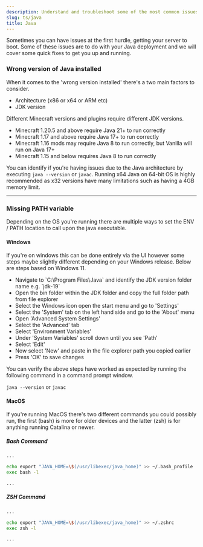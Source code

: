 ```yaml
---
description: Understand and troubleshoot some of the most common issues with Java when setting up your Minecraft server.
slug: ts/java
title: Java
---
```

Sometimes you can have issues at the first hurdle, getting your server to boot. Some of these issues are to do with your Java deployment and we will cover some quick fixes to get you up and running.


### Wrong version of Java installed

When it comes to the 'wrong version installed' there's a two main factors to consider.
<ul class="pl-5 list-disc">
    <li>Architecture (x86 or x64 or ARM etc)</li>
    <li>JDK version</li>
</ul>

Different Minecraft versions and plugins require different JDK versions.

<ul class="pl-5 list-disc">
    <li>Minecraft 1.20.5 and above require Java 21+ to run correctly</li>
    <li>Minecraft 1.17 and above require Java 17+ to run correctly</li>
    <li>Minecraft 1.16 mods may require Java 8 to run correctly, but Vanilla will run on Java 17+</li>
    <li>Minecraft 1.15 and below requires Java 8 to run correctly</li>
</ul>

You can identify if you're having issues due to the Java architecture by executing `java --version` or `javac`. Running x64 Java on 64-bit OS is highly recommended as x32 versions have many limitations such as having a 4GB memory limit.

---
### Missing PATH variable

Depending on the OS you're running there are multiple ways to set the ENV / PATH location to call upon the java executable.

#### Windows 

If you're on windows this can be done entirely via the UI however some steps maybe slightly different depending on your Windows release. Below are steps based on Windows 11.
<ul class="pl-5 list-disc">
    <li>Navigate to `C:\Program Files\Java` and identify the JDK version folder name e.g. `jdk-19`</li>
    <li>Open the bin folder within the JDK folder and copy the full folder path from file explorer</li>
    <li>Select the Windows icon open the start menu and go to 'Settings'</li>
    <li>Select the 'System' tab on the left hand side and go to the 'About' menu</li>
    <li>Open 'Advanced System Settings'</li>
    <li>Select the 'Advanced' tab</li>
    <li>Select 'Environment Variables'</li>
    <li>Under 'System Variables' scroll down until you see 'Path'</li>
    <li>Select 'Edit'</li>
    <li>Now select 'New' and paste in the file explorer path you copied earlier</li>
    <li>Press 'OK' to save changes</li>
</ul>

You can verify the above steps have worked as expected by running the following command in a command prompt window.

`java --version` or `javac`

#### MacOS

If you're running MacOS there's two different commands you could possibly run, the first (bash) is more for older devices and the latter (zsh) is for anything running Catalina or newer.

##### Bash Command 

```bash
...

echo export "JAVA_HOME=\$(/usr/libexec/java_home)" >> ~/.bash_profile
exec bash -l

...
```

##### ZSH Command

```bash
...

echo export "JAVA_HOME=\$(/usr/libexec/java_home)" >> ~/.zshrc
exec zsh -l

...
```
